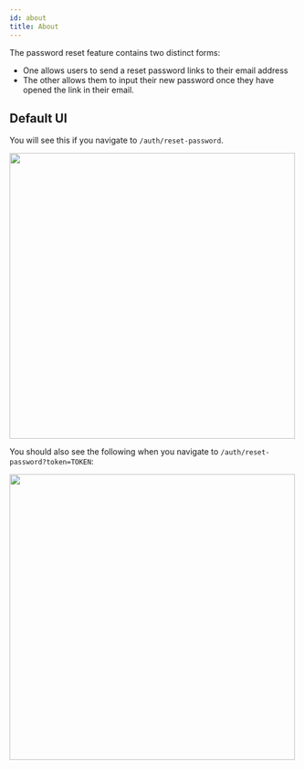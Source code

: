 ```yaml
---
id: about
title: About
---
```


The password reset feature contains two distinct forms:
- One allows users to send a reset password links to their email address
- The other allows them to input their new password once they have opened the link in their email.

## Default UI 

You will see this if you navigate to `/auth/reset-password`.

<img width="500px" src="/img/emailpassword/reset-password-enter-email.png" />

You should also see the following when you navigate to `/auth/reset-password?token=TOKEN`:

<img width="500px" src="/img/emailpassword/reset-password-submit-new-password.png" />